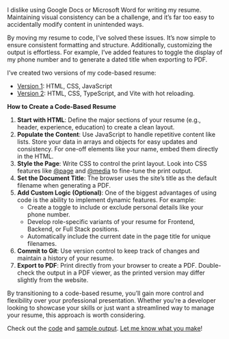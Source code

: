 I dislike using Google Docs or Microsoft Word for writing my resume. Maintaining visual consistency can be a challenge, and it’s far too easy to accidentally modify content in unintended ways.

By moving my resume to code, I’ve solved these issues. It’s now simple to ensure consistent formatting and structure. Additionally, customizing the output is effortless. For example, I’ve added features to toggle the display of my phone number and to generate a dated title when exporting to PDF.

I’ve created two versions of my code-based resume:

- [Version 1](https://gist.github.com/TravisBumgarner/1ebed93d23c07a5bb770dd3f38b26dda): HTML, CSS, JavaScript
- [Version 2](https://github.com/TravisBumgarner/Resume-Readonly): HTML, CSS, TypeScript, and Vite with hot reloading.

**How to Create a Code-Based Resume**

1. **Start with HTML**: Define the major sections of your resume (e.g., header, experience, education) to create a clean layout.
2. **Populate the Content**: Use JavaScript to handle repetitive content like lists. Store your data in arrays and objects for easy updates and consistency. For one-off elements like your name, embed them directly in the HTML.
3. **Style the Page**: Write CSS to control the print layout. Look into CSS features like [@page](https://developer.mozilla.org/en-US/docs/Web/CSS/@page) and [@media](https://developer.mozilla.org/en-US/docs/Web/CSS/@media) to fine-tune the print output.
4. **Set the Document Title**: The browser uses the site’s title as the default filename when generating a PDF.
5. **Add Custom Logic (Optional)**: One of the biggest advantages of using code is the ability to implement dynamic features. For example:
    - Create a toggle to include or exclude personal details like your phone number.
    - Develop role-specific variants of your resume for Frontend, Backend, or Full Stack positions.
    - Automatically include the current date in the page title for unique filenames.
6. **Commit to Git**: Use version control to keep track of changes and maintain a history of your resume.
7. **Export to PDF**: Print directly from your browser to create a PDF. Double-check the output in a PDF viewer, as the printed version may differ slightly from the website.

By transitioning to a code-based resume, you’ll gain more control and flexibility over your professional presentation. Whether you’re a developer looking to showcase your skills or just want a streamlined way to manage your resume, this approach is worth considering.

Check out the [code](https://github.com/TravisBumgarner/Resume-Readonly) and [sample output](https://storage.googleapis.com/eng42-asdsad/public/posts/resume-as-code/demo_resume.pdf). [Let me know what you make](https://www.linkedin.com/in/travisbumgarner/)!
